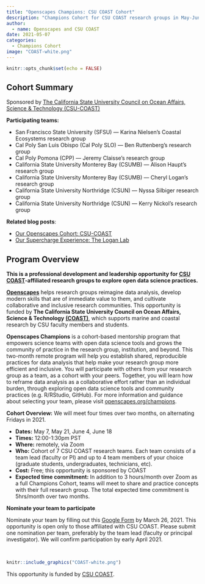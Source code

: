 ```yaml
---
title: "Openscapes Champions: CSU COAST Cohort"
description: "Champions Cohort for CSU COAST research groups in May-June 2021"
author:
  - name: Openscapes and CSU COAST
date: 2021-05-07
categories:
  - Champions Cohort
image: "COAST-white.png"  
---
```


```r
knitr::opts_chunk$set(echo = FALSE)
```

## Cohort Summary

Sponsored by [The California State University Council on Ocean Affairs, Science & Technology (CSU-COAST)](https://www2.calstate.edu/impact-of-the-csu/research/coast)

**Participating teams:** 

- San Francisco State University (SFSU) — Karina Nielsen’s Coastal Ecosystems research group 
- Cal Poly San Luis Obispo (Cal Poly SLO) — Ben Ruttenberg’s research group  
- Cal Poly Pomona (CPP) — Jeremy Claisse’s research group 
- California State University Monterey Bay (CSUMB) — Alison Haupt’s research group
- California State University Monterey Bay (CSUMB) — Cheryl Logan’s research group 
- California State University Northridge (CSUN) — Nyssa Silbiger research group 
- California State University Northridge (CSUN) — Kerry Nickol's research group 

**Related blog posts**: 

- [Our Openscapes Cohort: CSU-COAST](https://www.openscapes.org/blog/2021/07/08/csu-coast-cohort/)
- [Our Supercharge Experience: The Logan Lab](https://www.openscapes.org/blog/2021/05/11/logan-lab-experience/)


## Program Overview

**This is a professional development and leadership opportunity for [CSU COAST](https://www2.calstate.edu/impact-of-the-csu/research/coast)-affiliated research groups to explore open data science practices.**

[**Openscapes**](https://openscapes.org) helps research groups reimagine data analysis, develop modern skills that are of immediate value to them, and cultivate collaborative and inclusive research communities. This opportunity is funded by **The California State University Council on Ocean Affairs, Science & Technology** [**(COAST)**](https://www2.calstate.edu/impact-of-the-csu/research/coast), which supports marine and coastal research by CSU faculty members and students. 

**Openscapes Champions** is a cohort-based mentorship program that empowers science teams with open data science tools and grows the community of practice in the research group, institution, and beyond. This two-month remote program will help you establish shared, reproducible practices for data analysis that help make your research group more efficient and inclusive. You will participate with others from your research group as a team, as a cohort with your peers. Together, you will learn how to reframe data analysis as a collaborative effort rather than an individual burden, through exploring open data science tools and community practices (e.g. R/RStudio, GitHub). For more information and guidance about selecting your team, please visit [openscapes.org/champions](https://www.openscapes.org/champions/).

**Cohort Overview:** We will meet four times over two months, on alternating Fridays in 2021.

- **Dates:** May 7, May 21, June 4, June 18
- **Times:** 12:00-1:30pm PST 
- **Where:** remotely, via Zoom
- **Who:** Cohort of 7 CSU COAST research teams. Each team consists of a team lead (faculty or PI) and up to 4 team members of your choice (graduate students, undergraduates, technicians, etc). 
- **Cost:** Free; this opportunity is sponsored by COAST
- **Expected time commitment:** In addition to 3 hours/month over Zoom as a full Champions Cohort, teams will meet to share and practice concepts with their full research group. The total expected time commitment is 5hrs/month over two months.

**Nominate your team to participate**

Nominate your team by filling out this [Google Form](https://docs.google.com/forms/d/e/1FAIpQLSc7dY2GXvaV_dCmwMJte2uRTxT17GvaGB63k8I2J98IZ-fHQQ/viewform?usp=sf_link) by March 26, 2021. This opportunity is open only to those affiliated with CSU COAST. Please submit one nomination per team, preferably by the team lead (faculty or principal investigator). We will confirm participation by early April 2021. 


<br> 

```r
knitr::include_graphics("COAST-white.png")  
```
This opportunity is funded by [CSU COAST](https://www2.calstate.edu/impact-of-the-csu/research/coast). 
<br> 
